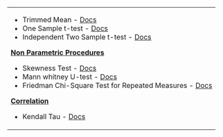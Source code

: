 
<table class="tg">
  <tr>
    <td class="tg-yw4l">
<ul>
	<li>Trimmed Mean - <a href="http://docs.scipy.org/doc/scipy-0.15.1/reference/generated/scipy.stats.tmean.html" target="_blank">Docs</a></li>
	<li>One Sample t-test - <a href="http://docs.scipy.org/doc/scipy-0.15.1/reference/generated/scipy.stats.ttest_1samp.html" target="_blank">Docs</a></li>
	<li>Independent Two Sample t-test - <a href="http://docs.scipy.org/doc/scipy-0.15.1/reference/generated/scipy.stats.ttest_ind.html" target="_blank">Docs</a></li>
</ul>
<span style="text-decoration:underline;"><strong>Non Parametric Procedures</strong></span>
<ul>
	<li>Skewness Test - <a href="http://docs.scipy.org/doc/scipy-0.15.1/reference/generated/scipy.stats.skewtest.html#scipy.stats.skewtest" target="_blank">Docs</a></li>
	<li>Mann whitney U-test - <a href="http://docs.scipy.org/doc/scipy-0.15.1/reference/generated/scipy.stats.mstats.mannwhitneyu.html#scipy.stats.mstats.mannwhitneyu" target="_blank">Docs</a></li>
	<li>Friedman Chi-Square Test for Repeated Measures - <a href="http://docs.scipy.org/doc/scipy-0.15.1/reference/generated/scipy.stats.mstats.friedmanchisquare.html#scipy.stats.mstats.friedmanchisquare" target="_blank">Docs</a></li>
</ul>
<span style="text-decoration:underline;"><strong>Correlation</strong></span>
<ul>
	<li>Kendall Tau - <a href="http://docs.scipy.org/doc/scipy-0.15.1/reference/generated/scipy.stats.mstats.kendalltau.html" target="_blank">Docs</a></li>
</ul>

</td>
  </tr>
</table>
</font>


